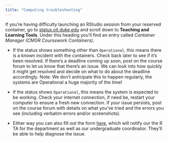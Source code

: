 ```yaml
---
title: "Computing troubleshooting"
---
```


If you're having difficulty launching an RStudio session from your reserved container, go to [status.oit.duke.edu](https://status.oit.duke.edu/) and scroll down to **Teaching and Learning Tools**.
Under this heading you'll find an entry called *Container Manager (CMGR Coursework Containers)*.

-   If the status shows something other than `Operational`, this means there is a known incident with the containers.
    Check back later to see if it's been resolved.
    If there's a deadline coming up soon, post on the course forum to let us know that there's an issue.
    We can look into how quickly it might get resolved and decide on what to do about the deadline accordingly.
    Note: We don't anticipate this to happen regularly, the systems are Operational a huge majority of the time!

-   If the status shows `Operational`, this means the system is expected to be working.
    Check your internet connection, if need be, restart your computer to ensure a fresh new connection.
    If your issue persists, post on the course forum with details on what you've tried and the errors you see (including verbatim errors and/or screenshots).

-   Either way you can also fill out the form [here](https://duke.qualtrics.com/jfe/form/SV_6s3DOsiCIzNya9w), which will notify our the R TA for the department as well as our undergraduate coordinator.
    They'll be able to help diagnose the issue.